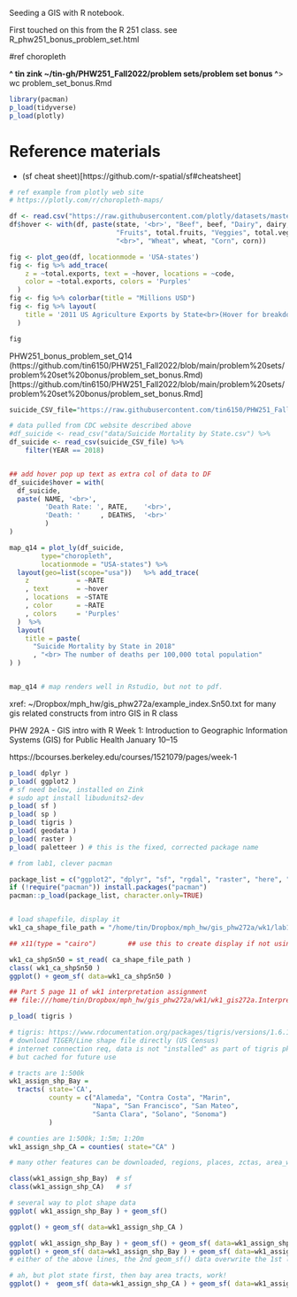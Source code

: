 
Seeding a GIS with R notebook.

First touched on this from the R 251 class.
see R_phw251_bonus_problem_set.html

#ref choropleth

**^ tin zink ~/tin-gh/PHW251_Fall2022/problem sets/problem set bonus ^**>  wc problem_set_bonus.Rmd 

```r

library(pacman)
p_load(tidyverse)
p_load(plotly)

```


# Reference materials

* (sf cheat sheet)[https://github.com/r-spatial/sf#cheatsheet] 


```r

# ref example from plotly web site 
# https://plotly.com/r/choropleth-maps/

df <- read.csv("https://raw.githubusercontent.com/plotly/datasets/master/2011_us_ag_exports.csv")
df$hover <- with(df, paste(state, '<br>', "Beef", beef, "Dairy", dairy, "<br>",
                           "Fruits", total.fruits, "Veggies", total.veggies,
                           "<br>", "Wheat", wheat, "Corn", corn))

fig <- plot_geo(df, locationmode = 'USA-states')
fig <- fig %>% add_trace(
    z = ~total.exports, text = ~hover, locations = ~code,
    color = ~total.exports, colors = 'Purples'
  )
fig <- fig %>% colorbar(title = "Millions USD")
fig <- fig %>% layout(
    title = '2011 US Agriculture Exports by State<br>(Hover for breakdown)'
  )

fig
```

PHW251_bonus_problem_set_Q14
(https://github.com/tin6150/PHW251_Fall2022/blob/main/problem%20sets/problem%20set%20bonus/problem_set_bonus.Rmd)[https://github.com/tin6150/PHW251_Fall2022/blob/main/problem%20sets/problem%20set%20bonus/problem_set_bonus.Rmd]


```r

suicide_CSV_file="https://raw.githubusercontent.com/tin6150/PHW251_Fall2022/main/problem%20sets/problem%20set%20bonus/data/Suicide%20Mortality%20by%20State.csv"

# data pulled from CDC website described above 
#df_suicide <- read_csv("data/Suicide Mortality by State.csv") %>%
df_suicide <- read_csv(suicide_CSV_file) %>%
    filter(YEAR == 2018)


## add hover pop up text as extra col of data to DF
df_suicide$hover = with(
  df_suicide,
  paste( NAME, '<br>',
         'Death Rate: ', RATE,    '<br>',
         'Death: '     , DEATHS,  '<br>'
         ) 
)

map_q14 = plot_ly(df_suicide,
        type="choropleth",
        locationmode = "USA-states") %>%
  layout(geo=list(scope="usa"))   %>% add_trace(
    z            = ~RATE
    , text       = ~hover
    , locations  = ~STATE
    , color      = ~RATE
    , colors     = 'Purples'
  )  %>%   
  layout(      
    title = paste(
      "Suicide Mortality by State in 2018"
      , "<br> The number of deaths per 100,000 total population"
) )


map_q14 # map renders well in Rstudio, but not to pdf.


```

xref:  ~/Dropbox/mph_hw/gis_phw272a/example_index.Sn50.txt  for many gis related constructs from intro GIS in R class

PHW 292A - GIS intro with R
Week 1: Introduction to Geographic Information Systems (GIS) for Public Health
January 10–15

https://bcourses.berkeley.edu/courses/1521079/pages/week-1

```r

p_load( dplyr )
p_load( ggplot2 )
# sf need below, installed on Zink
# sudo apt install libudunits2-dev
p_load( sf )
p_load( sp )
p_load( tigris )
p_load( geodata )
p_load( raster )
p_load( paletteer ) # this is the fixed, corrected package name

# from lab1, clever pacman

package_list = c("ggplot2", "dplyr", "sf", "rgdal", "raster", "here", "scales")
if (!require("pacman")) install.packages("pacman")
pacman::p_load(package_list, character.only=TRUE)


# load shapefile, display it 
wk1_ca_shape_file_path = "/home/tin/Dropbox/mph_hw/gis_phw272a/wk1/lab1/CA_Counties/CA_Counties_TIGER2016.shp"

## x11(type = "cairo")        ## use this to create display if not using Rmd notebook

wk1_ca_shpSn50 = st_read( ca_shape_file_path )
class( wk1_ca_shpSn50 )
ggplot() + geom_sf( data=wk1_ca_shpSn50 )

```


```r

## Part 5 page 11 of wk1 interpretation assignment
## file:///home/tin/Dropbox/mph_hw/gis_phw272a/wk1/wk1_gis272a.InterpretationAssignment_SpatialDataFrames.pdf

p_load( tigris )

# tigris: https://www.rdocumentation.org/packages/tigris/versions/1.6.1
# download TIGER/Line shape file directly (US Census)
# internet connection req, data is not "installed" as part of tigris pkg install
# but cached for future use

# tracts are 1:500k 
wk1_assign_shp_Bay = 
  tracts( state='CA',
          county = c("Alameda", "Contra Costa", "Marin",
                     "Napa", "San Francisco", "San Mateo",
                     "Santa Clara", "Solano", "Sonoma")  
          )

# counties are 1:500k; 1:5m; 1:20m
wk1_assign_shp_CA = counties( state="CA" )

# many other features can be downloaded, regions, places, zctas, area_water, urban_areas, native_areas, rails...

class(wk1_assign_shp_Bay)  # sf
class(wk1_assign_shp_CA)   # sf

# several way to plot shape data
ggplot( wk1_assign_shp_Bay ) + geom_sf() 

ggplot() + geom_sf( data=wk1_assign_shp_CA )

ggplot( wk1_assign_shp_Bay ) + geom_sf() + geom_sf( data=wk1_assign_shp_CA )
ggplot() + geom_sf( data=wk1_assign_shp_Bay ) + geom_sf( data=wk1_assign_shp_CA )
# either of the above lines, the 2nd geom_sf() data overwrite the 1st load.  

# ah, but plot state first, then bay area tracts, work!
ggplot() +  geom_sf( data=wk1_assign_shp_CA ) + geom_sf( data=wk1_assign_shp_Bay )

```
